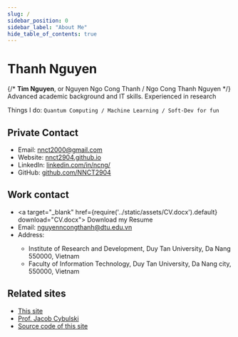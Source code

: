 ```yaml
---
slug: /
sidebar_position: 0
sidebar_label: "About Me"
hide_table_of_contents: true
---
```


# Thanh Nguyen
{/* **Tim Nguyen**, or Nguyen Ngo Cong Thanh / Ngo Cong Thanh Nguyen */}
Advanced academic background and IT skills. Experienced in research

Things I do: `Quantum Computing / Machine Learning / Soft-Dev for fun`

## Private Contact


- <Icon icon="fa-fw fa-envelope" width="1em" size="lg"/> Email: nnct2000@gmail.com
- <Icon icon="fa-fw fa-globe" width="1em" size="lg"/> Website: [nnct2904.github.io](https://nnct2904.github.io/)
- <Icon icon="fa-brands fa-fw fa-linkedin" width="1em" size="lg"/> LinkedIn: [linkedin.com/in/ncng/](https://www.linkedin.com/in/ncng/)
- <Icon icon="fa-brands fa-fw fa-github" width="1em" size="lg"/> GitHub: [github.com/NNCT2904](https://github.com/NNCT2904)

## Work contact

- <Icon icon="fa-fw fa-user" width="1em" size="lg"/> <a target="\_blank" href={require('../static/assets/CV.docx').default} download="CV.docx"> Download my Resume </a>
- <Icon icon="fa-fw fa-envelope" width="1em" size="lg"/> Email: nguyenncongthanh@dtu.edu.vn
- <Icon icon="fa-fw fa-building-columns" width="1em" size="lg"/> Address: 
  - Institute of Research
  and Development, Duy Tan University, Da Nang 550000, Vietnam 
  - Faculty of Information
  Technology, Duy Tan University, Da Nang city, 550000, Vietnam

## Related sites

- [This site](/)
- [Prof. Jacob Cybulski](http://jacobcybulski.com/)
- [Source code of this site](https://github.com/NNCT2904/nnct2904.github.io)